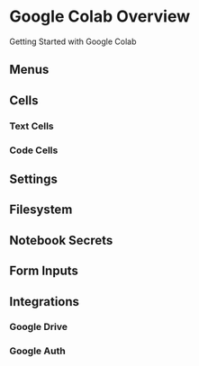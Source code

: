 # Google Colab Overview

Getting Started with Google Colab

## Menus



## Cells

### Text Cells

### Code Cells




## Settings

## Filesystem

## Notebook Secrets

## Form Inputs




## Integrations

### Google Drive


### Google Auth
